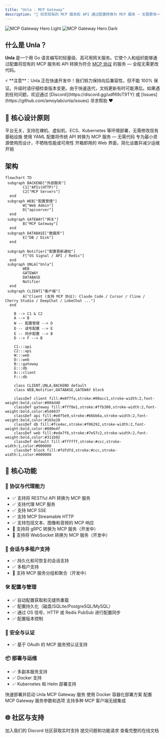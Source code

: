 ```yaml
---
title: "Unla - MCP Gateway"
description: "🚀 将您现有的 MCP 服务和 API 通过配置转换为 MCP 服务 — 无需更改一行代码"
---
```


<img
  className="block dark:hidden"
  src="/images/hero-light.png"
  alt="MCP Gateway Hero Light"
/>
<img
  className="hidden dark:block"
  src="/images/hero-dark.png"
  alt="MCP Gateway Hero Dark"
/>

## 什么是 Unla？

**Unla** 是一个用 Go 语言编写的轻量级、高可用网关服务。它使个人和组织能够通过配置将现有的 MCP 服务和 API 转换为符合 [MCP 协议](https://modelcontextprotocol.io/) 的服务 — 全程无需更改代码。

<Note>
⚡ **注意**：Unla 正在快速开发中！我们努力保持向后兼容性，但不能 100% 保证。升级时请仔细检查版本变更。由于快速迭代，文档更新有时可能滞后。如果遇到任何问题，欢迎通过 [Discord](https://discord.gg/udf69cT9TY) 或 [Issues](https://github.com/amoylab/unla/issues) 寻求帮助 ❤️
</Note>

## 🔧 核心设计原则

<CardGroup cols={2}>
  <Card title="✅ 零侵入性" icon="shield-check">
    平台无关，支持在裸机、虚拟机、ECS、Kubernetes 等环境部署，无需修改现有基础设施
  </Card>
  <Card title="🔄 配置驱动" icon="gear">
    使用 YAML 配置将传统 API 转换为 MCP 服务 — 无需代码
  </Card>
  <Card title="🪶 轻量高效" icon="feather">
    专为最小资源使用而设计，不牺牲性能或可用性
  </Card>
  <Card title="🧭 内置管理界面" icon="browser">
    开箱即用的 Web 界面，简化设置并减少运维开销
  </Card>
</CardGroup>

## 架构

```mermaid
flowchart TD
 subgraph BACKEND["外部服务"]
        C1["APIs(HTTP)"]
        C2["MCP Servers"]
  end
 subgraph WEB["配置管理"]
        W["Web Admin"]
        D["apiserver"]
  end
 subgraph GATEWAY["网关"]
        B["MCP Gateway"]
  end
 subgraph DATABASE["数据库"]
        E["DB / Disk"]
  end

 subgraph Notifier["配置更新通知"]
        F["OS Signal / API / Redis"]
  end
 subgraph UNLA["Unla"]
        WEB
        GATEWAY
        DATABASE
        Notifier
  end
 subgraph CLIENT["客户端"]
        A["Client (支持 MCP 协议): Claude Code / Cursor / Cline / Cherry Studio / DeepChat / LobeChat ..."]
  end

    B --> C1 & C2
    A --> B
    W -- 配置管理 --> D
    D -- 读写配置 --> E
    E -- 同步配置 --> B
    D --> F --> B

    C1:::api
    C2:::api
    W:::web
    D:::web
    B:::gateway
    E:::db
    A:::client
    F:::db

    class CLIENT,UNLA,BACKEND default
    class WEB,Notifier,DATABASE,GATEWAY block

    classDef client fill:#e0f7fa,stroke:#00acc1,stroke-width:2,font-weight:bold,color:#004d40
    classDef gateway fill:#fff8e1,stroke:#ffb300,stroke-width:2,font-weight:bold,color:#5d4037
    classDef api fill:#e8f5e9,stroke:#66bb6a,stroke-width:2,font-weight:bold,color:#1b5e20
    classDef db fill:#fce4ec,stroke:#f06292,stroke-width:2,font-weight:bold,color:#880e4f
    classDef web fill:#ede7f6,stroke:#7e57c2,stroke-width:2,font-weight:bold,color:#311b92
    classDef default fill:#ffffff,stroke:#ccc,stroke-width:1,color:#000000
    classDef block fill:#fdfdfd,stroke:#ccc,stroke-width:1,color:#000000
```

## 🚀 核心功能

### 🔌 协议与代理能力
- ✅ 支持将 RESTful API 转换为 MCP 服务
- ✅ 支持代理 MCP 服务
- ✅ 支持 MCP SSE
- ✅ 支持 MCP Streamable HTTP
- ✅ 支持包括文本、图像和音频的 MCP 响应
- 🔄 支持将 gRPC 转换为 MCP 服务（开发中）
- 🔄 支持将 WebSocket 转换为 MCP 服务（开发中）

### 🧠 会话与多租户支持
- ✅ 持久化和可恢复的会话支持
- ✅ 多租户支持
- 🔄 支持 MCP 服务分组和聚合（开发中）

### 🛠 配置与管理
- ✅ 自动配置获取和无缝热重载
- ✅ 配置持久化（磁盘/SQLite/PostgreSQL/MySQL）
- ✅ 通过 OS 信号、HTTP 或 Redis PubSub 进行配置同步
- ✅ 配置版本控制

### 🔐 安全与认证
- ✅ 基于 OAuth 的 MCP 服务预认证支持

### 📦 部署与运维
- ✅ 多副本服务支持
- ✅ Docker 支持
- ✅ Kubernetes 和 Helm 部署支持

<CardGroup cols={2}>
  <Card
    title="快速开始"
    icon="rocket"
    href="/quickstart"
  >
    快速部署并启动 Unla MCP Gateway 服务
  </Card>
  <Card
    title="Docker部署"
    icon="docker"
    href="/deployment/docker"
  >
    使用 Docker 容器化部署方案
  </Card>
  <Card
    title="MCP Gateway配置"
    icon="gear"
    href="/configuration/mcp-gateway"
  >
    配置 MCP Gateway 服务参数和选项
  </Card>
  <Card
    title="客户端集成"
    icon="plug"
    href="/client-usage/cursor"
  >
    支持多种 MCP 客户端无缝集成
  </Card>
</CardGroup>

## 🌐 社区与支持

<CardGroup cols={3}>
  <Card
    title="Discord 社区"
    icon="discord"
    href="https://discord.gg/udf69cT9TY"
  >
    加入我们的 Discord 社区获取实时支持
  </Card>
  <Card
    title="GitHub Issues"
    icon="github"
    href="https://github.com/amoylab/unla/issues"
  >
    提交问题和功能请求
  </Card>
  <Card
    title="在线文档"
    icon="book"
    href="https://mcp.ifuryst.com"
  >
    查看完整的在线文档
  </Card>
</CardGroup>
